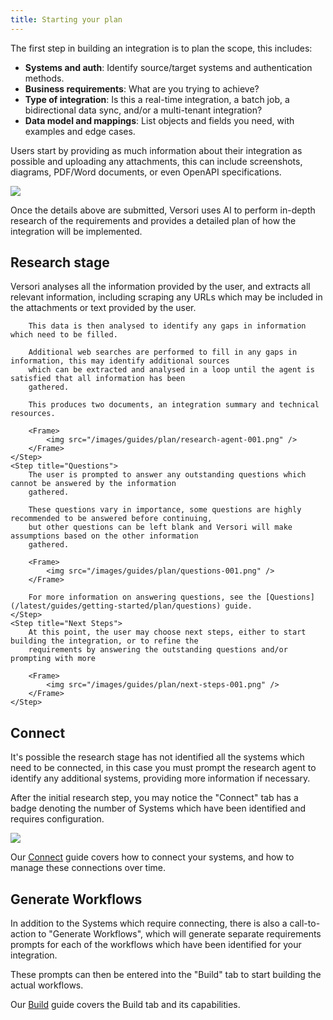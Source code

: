 ```yaml
---
title: Starting your plan
---
```


The first step in building an integration is to plan the scope, this includes:

- **Systems and auth**: Identify source/target systems and authentication methods.
- **Business requirements**: What are you trying to achieve?
- **Type of integration**: Is this a real-time integration, a batch job, a bidirectional data sync, and/or a
  multi-tenant integration?
- **Data model and mappings**: List objects and fields you need, with examples and edge cases.

Users start by providing as much information about their integration as possible and uploading any attachments, this can
include screenshots, diagrams, PDF/Word documents, or even OpenAPI specifications.

<Frame>
    <img src="/images/guides/plan/getting-started-001.png" />
</Frame>

Once the details above are submitted, Versori uses AI to perform in-depth research of the requirements and provides a
detailed plan of how the integration will be implemented.

## Research stage

<Steps>
    <Step title="Extract, Analyse & Search">
        Versori analyses all the information provided by the user, and extracts all relevant information, including
        scraping any URLs which may be included in the attachments or text provided by the user.

        This data is then analysed to identify any gaps in information which need to be filled.

        Additional web searches are performed to fill in any gaps in information, this may identify additional sources
        which can be extracted and analysed in a loop until the agent is satisfied that all information has been
        gathered.

        This produces two documents, an integration summary and technical resources.

        <Frame>
            <img src="/images/guides/plan/research-agent-001.png" />
        </Frame>
    </Step>
    <Step title="Questions">
        The user is prompted to answer any outstanding questions which cannot be answered by the information
        gathered.

        These questions vary in importance, some questions are highly recommended to be answered before continuing,
        but other questions can be left blank and Versori will make assumptions based on the other information
        gathered.

        <Frame>
            <img src="/images/guides/plan/questions-001.png" />
        </Frame>

        For more information on answering questions, see the [Questions](/latest/guides/getting-started/plan/questions) guide.
    </Step>
    <Step title="Next Steps">
        At this point, the user may choose next steps, either to start building the integration, or to refine the
        requirements by answering the outstanding questions and/or prompting with more

        <Frame>
            <img src="/images/guides/plan/next-steps-001.png" />
        </Frame>
    </Step>

</Steps>

## Connect

<Note>
    It's possible the research stage has not identified all the systems which need to be connected, in this case you
    must prompt the research agent to identify any additional systems, providing more information if necessary.
</Note>

After the initial research step, you may notice the "Connect" tab has a badge denoting the number of Systems which have
been identified and requires configuration.

<Frame>
    <img src="/images/guides/plan/connect-toolbar-001.png" />
</Frame>

Our [Connect](/latest/guides/getting-started/connect) guide covers how to connect your systems, and how to manage these
connections over time.

## Generate Workflows

In addition to the Systems which require connecting, there is also a call-to-action to "Generate Workflows", which will
generate separate requirements prompts for each of the workflows which have been identified for your integration.

These prompts can then be entered into the "Build" tab to start building the actual workflows.

Our [Build](/latest/guides/getting-started/build) guide covers the Build tab and its capabilities.
